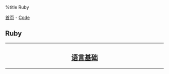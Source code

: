 %title Ruby

[[../../index|首页]] - [[../index|Code]]
==Ruby==
----
<center>
<h2>
[[base/index|语言基础]]
</h2>
</center>
----

